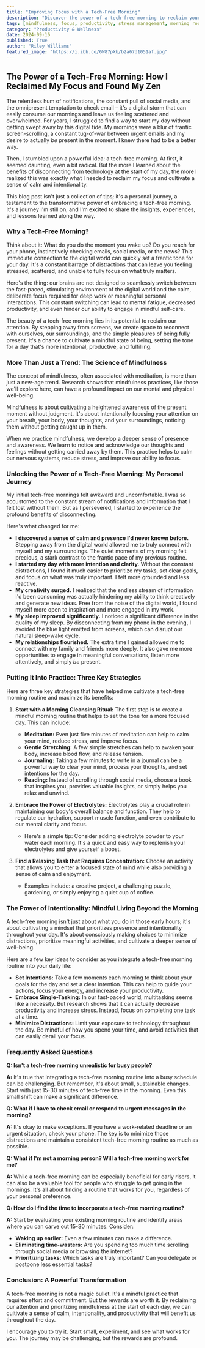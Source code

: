 ```yaml
---
title: "Improving Focus with a Tech-Free Morning"
description: "Discover the power of a tech-free morning to reclaim your focus, reduce stress, and improve your overall well-being. Explore the science behind mindfulness, practical tips for disconnecting, and how to integrate this practice into your daily life."
tags: [mindfulness, focus, productivity, stress management, morning routine, digital detox, mental health, well-being, intentionality, technology, time management, self-care, healthy habits, life balance]
category: "Productivity & Wellness"
date: 2024-09-16
published: True
author: "Riley Williams"
featured_image: "https://i.ibb.co/6W87pXb/b2a67d1051af.jpg"
---
```


##  The Power of a Tech-Free Morning: How I Reclaimed My Focus and Found My Zen

The relentless hum of notifications, the constant pull of social media, and the omnipresent temptation to check email –  it's a digital storm that can easily consume our mornings and leave us feeling scattered and overwhelmed.  For years, I struggled to find a way to start my day without getting swept away by this digital tide. My mornings were a blur of frantic screen-scrolling, a constant tug-of-war between urgent emails and my desire to actually *be* present in the moment. I knew there had to be a better way. 

Then, I stumbled upon a powerful idea: a tech-free morning. At first, it seemed daunting, even a bit radical.  But the more I learned about the benefits of disconnecting from technology at the start of my day, the more I realized this was exactly what I needed to reclaim my focus and cultivate a sense of calm and intentionality.

This blog post isn't just a collection of tips; it's a personal journey, a testament to the transformative power of embracing a tech-free morning. It's a journey I'm still on, and I'm excited to share the insights, experiences, and lessons learned along the way.

###  Why a Tech-Free Morning? 

Think about it: What do you do the moment you wake up? Do you reach for your phone, instinctively checking emails, social media, or the news?  This immediate connection to the digital world can quickly set a frantic tone for your day.  It's a constant barrage of distractions that can leave you feeling stressed, scattered, and unable to fully focus on what truly matters.

Here's the thing:  our brains are not designed to seamlessly switch between the fast-paced, stimulating environment of the digital world and the calm, deliberate focus required for deep work or meaningful personal interactions.  This constant switching can lead to mental fatigue, decreased productivity, and even hinder our ability to engage in mindful self-care.

The beauty of a tech-free morning lies in its potential to reclaim our attention. By stepping away from screens, we create space to reconnect with ourselves, our surroundings, and the simple pleasures of being fully present. It's a chance to cultivate a mindful state of being, setting the tone for a day that's more intentional, productive, and fulfilling.

###  More Than Just a Trend: The Science of Mindfulness 

The concept of mindfulness, often associated with meditation, is more than just a new-age trend. Research shows that mindfulness practices, like those we'll explore here, can have a profound impact on our mental and physical well-being. 

Mindfulness is about cultivating a heightened awareness of the present moment without judgment. It's about intentionally focusing your attention on your breath, your body, your thoughts, and your surroundings, noticing them without getting caught up in them. 

When we practice mindfulness, we develop a deeper sense of presence and awareness. We learn to notice and acknowledge our thoughts and feelings without getting carried away by them.  This practice helps to calm our nervous systems, reduce stress, and improve our ability to focus.

###  Unlocking the Power of a Tech-Free Morning:  My Personal Journey

My initial tech-free mornings felt awkward and uncomfortable.  I was so accustomed to the constant stream of notifications and information that I felt lost without them.  But as I persevered, I started to experience the profound benefits of disconnecting.

Here's what changed for me:

* **I discovered a sense of calm and presence I'd never known before.** Stepping away from the digital world allowed me to truly connect with myself and my surroundings.  The quiet moments of my morning felt precious, a stark contrast to the frantic pace of my previous routine.
* **I started my day with more intention and clarity.**  Without the constant distractions, I found it much easier to prioritize my tasks, set clear goals, and focus on what was truly important. I felt more grounded and less reactive.
* **My creativity surged.** I realized that the endless stream of information I'd been consuming was actually hindering my ability to think creatively and generate new ideas.  Free from the noise of the digital world, I found myself more open to inspiration and more engaged in my work.
* **My sleep improved significantly.**  I noticed a significant difference in the quality of my sleep. By disconnecting from my phone in the evening, I avoided the blue light emitted from screens, which can disrupt our natural sleep-wake cycle.
* **My relationships flourished.** The extra time I gained allowed me to connect with my family and friends more deeply.  It also gave me more opportunities to engage in meaningful conversations, listen more attentively, and simply *be* present.

###  Putting It Into Practice:  Three Key Strategies

Here are three key strategies that have helped me cultivate a tech-free morning routine and maximize its benefits:

1. **Start with a Morning Cleansing Ritual:**  The first step is to create a mindful morning routine that helps to set the tone for a more focused day. This can include:

   * **Meditation:**  Even just five minutes of meditation can help to calm your mind, reduce stress, and improve focus. 
   * **Gentle Stretching:**  A few simple stretches can help to awaken your body, increase blood flow, and release tension.
   * **Journaling:**  Taking a few minutes to write in a journal can be a powerful way to clear your mind, process your thoughts, and set intentions for the day.
   * **Reading:**  Instead of scrolling through social media, choose a book that inspires you, provides valuable insights, or simply helps you relax and unwind.

2. **Embrace the Power of Electrolytes:**  Electrolytes play a crucial role in maintaining our body's overall balance and function.  They help to regulate our hydration, support muscle function, and even contribute to our mental clarity and focus.  

    * Here's a simple tip:  Consider adding electrolyte powder to your water each morning. It's a quick and easy way to replenish your electrolytes and give yourself a boost.

3. **Find a Relaxing Task that Requires Concentration:**  Choose an activity that allows you to enter a focused state of mind while also providing a sense of calm and enjoyment.

    *  Examples include:  a creative project, a challenging puzzle, gardening, or simply enjoying a quiet cup of coffee.

###  The Power of Intentionality:  Mindful Living Beyond the Morning

A tech-free morning isn't just about what you do in those early hours; it's about cultivating a mindset that prioritizes presence and intentionality throughout your day. It's about consciously making choices to minimize distractions, prioritize meaningful activities, and cultivate a deeper sense of well-being.

Here are a few key ideas to consider as you integrate a tech-free morning routine into your daily life:

* **Set Intentions:**  Take a few moments each morning to think about your goals for the day and set a clear intention.  This can help to guide your actions, focus your energy, and increase your productivity.
* **Embrace Single-Tasking:**  In our fast-paced world, multitasking seems like a necessity. But research shows that it can actually decrease productivity and increase stress.  Instead, focus on completing one task at a time.
* **Minimize Distractions:**  Limit your exposure to technology throughout the day.  Be mindful of how you spend your time, and avoid activities that can easily derail your focus.

###  Frequently Asked Questions

**Q:  Isn't a tech-free morning unrealistic for busy people?**

**A:**  It's true that integrating a tech-free morning routine into a busy schedule can be challenging. But remember, it's about small, sustainable changes.  Start with just 15-30 minutes of tech-free time in the morning.  Even this small shift can make a significant difference. 

**Q:  What if I have to check email or respond to urgent messages in the morning?**

**A:**  It's okay to make exceptions.  If you have a work-related deadline or an urgent situation, check your phone.  The key is to minimize those distractions and maintain a consistent tech-free morning routine as much as possible.

**Q:  What if I'm not a morning person?  Will a tech-free morning work for me?**

**A:**  While a tech-free morning can be especially beneficial for early risers, it can also be a valuable tool for people who struggle to get going in the mornings.  It's all about finding a routine that works for you, regardless of your personal preference.

**Q:  How do I find the time to incorporate a tech-free morning routine?**

**A:**  Start by evaluating your existing morning routine and identify areas where you can carve out 15-30 minutes.  Consider:

* **Waking up earlier:**  Even a few minutes can make a difference.  
* **Eliminating time-wasters:**  Are you spending too much time scrolling through social media or browsing the internet?
* **Prioritizing tasks:**  Which tasks are truly important?  Can you delegate or postpone less essential tasks?

###  Conclusion: A Powerful Transformation

A tech-free morning is not a magic bullet.  It's a mindful practice that requires effort and commitment.  But the rewards are worth it.  By reclaiming our attention and prioritizing mindfulness at the start of each day, we can cultivate a sense of calm, intentionality, and productivity that will benefit us throughout the day.

I encourage you to try it.  Start small, experiment, and see what works for you. The journey may be challenging, but the rewards are profound.